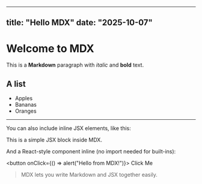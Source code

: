 
---
title: "Hello MDX"
date: "2025-10-07"
---

# Welcome to MDX

This is a **Markdown** paragraph with _italic_ and **bold** text.

<Another />

## A list

- Apples  
- Bananas  
- Oranges  

---

You can also include inline JSX elements, like this:

<div style={{ padding: "10px", backgroundColor: "#f0f0f0", borderRadius: "8px" }}>
  <p>This is a simple JSX block inside MDX.</p>
</div>

And a React-style component inline (no import needed for built-ins):

<button onClick={() => alert("Hello from MDX!")}>
  Click Me
</button>

> MDX lets you write Markdown and JSX together easily.

